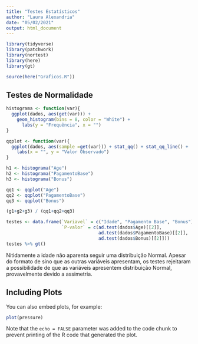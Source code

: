 ```yaml
---
title: "Testes Estatísticos"
author: "Laura Alexandria"
date: "05/02/2021"
output: html_document
---
```


```r
library(tidyverse)
library(patchwork)
library(nortest)
library(here)
library(gt)

source(here("Graficos.R"))
```

## Testes de Normalidade

```r
histograma <- function(var){
  ggplot(dados, aes(get(var))) + 
    geom_histogram(bins = 8, color = "White") +
      labs(y = "Frequência", x = "")
}

qqplot <- function(var){
  ggplot(dados, aes(sample =get(var))) + stat_qq() + stat_qq_line() +
    labs(x = "", y = "Valor Observado")
}

h1 <- histograma("Age")
h2 <- histograma("PagamentoBase")
h3 <- histograma("Bonus")

qq1 <- qqplot("Age")
qq2 <- qqplot("PagamentoBase")
qq3 <- qqplot("Bonus")

(g1+g2+g3) / (qq1+qq2+qq3)
```

```r
testes <- data.frame(`Variavel` = c("Idade", "Pagamento Base", "Bonus"),
                     `P-valor` = c(ad.test(dados$Age)[[2]], 
                                   ad.test(dados$PagamentoBase)[[2]], 
                                   ad.test(dados$Bonus)[[2]]))
testes %>% gt()
```

Nitidamente a idade não aparenta seguir uma distribuição Normal. Apesar do formato de sino que as outras variáveis apresentam, os testes rejeitaram a possibilidade de que as variáveis apresentem distribuição Normal, provavelmente devido a assimetria.


## Including Plots

You can also embed plots, for example:

```r
plot(pressure)
```

Note that the `echo = FALSE` parameter was added to the code chunk to prevent printing of the R code that generated the plot.
